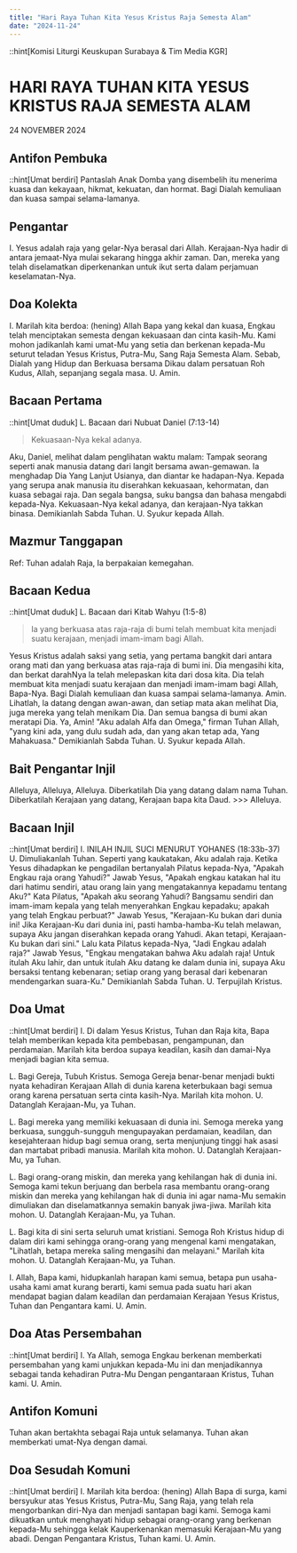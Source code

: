 ```yaml
---
title: "Hari Raya Tuhan Kita Yesus Kristus Raja Semesta Alam"
date: "2024-11-24"
---
```


::hint[Komisi Liturgi Keuskupan Surabaya & Tim Media KGR]
# HARI RAYA TUHAN KITA YESUS KRISTUS RAJA SEMESTA ALAM
24 NOVEMBER 2024

## Antifon Pembuka
::hint[Umat berdiri]
Pantaslah Anak Domba yang disembelih itu menerima kuasa dan kekayaan, hikmat, kekuatan, dan hormat. Bagi Dialah kemuliaan dan kuasa sampai selama-lamanya.

## Pengantar
I. Yesus adalah raja yang gelar-Nya berasal dari Allah. Kerajaan-Nya hadir di antara jemaat-Nya mulai sekarang hingga akhir zaman. Dan, mereka yang telah diselamatkan diperkenankan untuk ikut serta dalam perjamuan keselamatan-Nya.

## Doa Kolekta
I. Marilah kita berdoa: (hening)
Allah Bapa yang kekal dan kuasa, Engkau telah menciptakan semesta dengan kekuasaan dan cinta kasih-Mu. Kami mohon jadikanlah kami umat-Mu yang setia dan berkenan kepada-Mu seturut teladan Yesus Kristus, Putra-Mu, Sang Raja Semesta Alam. Sebab, Dialah yang Hidup dan Berkuasa bersama Dikau dalam persatuan Roh Kudus, Allah, sepanjang segala masa.
U. Amin.

## Bacaan Pertama
::hint[Umat duduk]
L. Bacaan dari Nubuat Daniel (7:13-14)
> Kekuasaan-Nya kekal adanya.

Aku, Daniel, melihat dalam penglihatan waktu malam: Tampak seorang seperti anak manusia datang dari langit bersama awan-gemawan. Ia menghadap Dia Yang Lanjut Usianya, dan diantar ke hadapan-Nya. Kepada yang serupa anak manusia itu diserahkan kekuasaan, kehormatan, dan kuasa sebagai raja. Dan segala bangsa, suku bangsa dan bahasa mengabdi kepada-Nya. Kekuasaan-Nya kekal adanya, dan kerajaan-Nya takkan binasa. Demikianlah Sabda Tuhan.
U. Syukur kepada Allah.

## Mazmur Tanggapan
Ref: Tuhan adalah Raja, Ia berpakaian kemegahan.

## Bacaan Kedua
::hint[Umat duduk]
L. Bacaan dari Kitab Wahyu (1:5-8)
> Ia yang berkuasa atas raja-raja di bumi telah membuat kita menjadi suatu kerajaan, menjadi imam-imam bagi Allah.

Yesus Kristus adalah saksi yang setia, yang pertama bangkit dari antara orang mati dan yang berkuasa atas raja-raja di bumi ini. Dia mengasihi kita, dan berkat darahNya la telah melepaskan kita dari dosa kita. Dia telah membuat kita menjadi suatu kerajaan dan menjadi imam-imam bagi Allah, Bapa-Nya. Bagi Dialah kemuliaan dan kuasa sampai selama-lamanya. Amin. Lihatlah, la datang dengan awan-awan, dan setiap mata akan melihat Dia, juga mereka yang telah menikam Dia. Dan semua bangsa di bumi akan meratapi Dia. Ya, Amin! "Aku adalah Alfa dan Omega," firman Tuhan Allah, "yang kini ada, yang dulu sudah ada, dan yang akan tetap ada, Yang Mahakuasa."
Demikianlah Sabda Tuhan.
U. Syukur kepada Allah.

## Bait Pengantar Injil
Alleluya, Alleluya, Alleluya.
Diberkatilah Dia yang datang dalam nama Tuhan.
Diberkatilah Kerajaan yang datang, Kerajaan bapa kita Daud.
\>\>\> Alleluya.

## Bacaan Injil
::hint[Umat berdiri]
I. INILAH INJIL SUCI MENURUT YOHANES (18:33b-37)
U. Dimuliakanlah Tuhan.
Seperti yang kaukatakan, Aku adalah raja. Ketika Yesus dihadapkan ke pengadilan bertanyalah Pilatus kepada-Nya, "Apakah Engkau raja orang Yahudi?" Jawab Yesus, "Apakah engkau katakan hal itu dari hatimu sendiri, atau orang lain yang mengatakannya kepadamu tentang Aku?" Kata Pilatus, "Apakah aku seorang Yahudi? Bangsamu sendiri dan imam-imam kepala yang telah menyerahkan Engkau kepadaku; apakah yang telah Engkau perbuat?" Jawab Yesus, "Kerajaan-Ku bukan dari dunia ini! Jika Kerajaan-Ku dari dunia ini, pasti hamba-hamba-Ku telah melawan, supaya Aku jangan diserahkan kepada orang Yahudi. Akan tetapi, Kerajaan-Ku bukan dari sini." Lalu kata Pilatus kepada-Nya, "Jadi Engkau adalah raja?" Jawab Yesus, "Engkau mengatakan bahwa Aku adalah raja! Untuk itulah Aku lahir, dan untuk itulah Aku datang ke dalam dunia ini, supaya Aku bersaksi tentang kebenaran; setiap orang yang berasal dari kebenaran mendengarkan suara-Ku."
Demikianlah Sabda Tuhan.
U. Terpujilah Kristus.

## Doa Umat
::hint[Umat berdiri]
I. Di dalam Yesus Kristus, Tuhan dan Raja kita, Bapa telah memberikan kepada kita pembebasan, pengampunan, dan perdamaian. Marilah kita berdoa supaya keadilan, kasih dan damai-Nya menjadi bagian kita semua.

L. Bagi Gereja, Tubuh Kristus. Semoga Gereja benar-benar menjadi bukti nyata kehadiran Kerajaan Allah di dunia karena keterbukaan bagi semua orang karena persatuan serta cinta kasih-Nya. Marilah kita mohon.
U. Datanglah Kerajaan-Mu, ya Tuhan.

L. Bagi mereka yang memiliki kekuasaan di dunia ini. Semoga mereka yang berkuasa, sungguh-sungguh mengupayakan perdamaian, keadilan, dan kesejahteraan hidup bagi semua orang, serta menjunjung tinggi hak asasi dan martabat pribadi manusia. Marilah kita mohon.
U. Datanglah Kerajaan-Mu, ya Tuhan.

L. Bagi orang-orang miskin, dan mereka yang kehilangan hak di dunia ini. Semoga kami tekun berjuang dan berbela rasa membantu orang-orang miskin dan mereka yang kehilangan hak di dunia ini agar nama-Mu semakin dimuliakan dan diselamatkannya semakin banyak jiwa-jiwa. Marilah kita mohon.
U. Datanglah Kerajaan-Mu, ya Tuhan.

L. Bagi kita di sini serta seluruh umat kristiani. Semoga Roh Kristus hidup di dalam diri kami sehingga orang-orang yang mengenal kami mengatakan, "Lihatlah, betapa mereka saling mengasihi dan melayani." Marilah kita mohon.
U. Datanglah Kerajaan-Mu, ya Tuhan.

I. Allah, Bapa kami, hidupkanlah harapan kami semua, betapa pun usaha-usaha kami amat kurang berarti, kami semua pada suatu hari akan mendapat bagian dalam keadilan dan perdamaian Kerajaan Yesus Kristus, Tuhan dan Pengantara kami.
U. Amin.

## Doa Atas Persembahan
::hint[Umat berdiri]
I. Ya Allah, semoga Engkau berkenan memberkati persembahan yang kami unjukkan kepada-Mu ini dan menjadikannya sebagai tanda kehadiran Putra-Mu Dengan pengantaraan Kristus, Tuhan kami.
U. Amin.

## Antifon Komuni
Tuhan akan bertakhta sebagai Raja untuk selamanya. Tuhan akan memberkati umat-Nya dengan damai.

## Doa Sesudah Komuni
::hint[Umat berdiri]
I. Marilah kita berdoa: (hening)
Allah Bapa di surga, kami bersyukur atas Yesus Kristus, Putra-Mu, Sang Raja, yang telah rela mengorbankan diri-Nya dan menjadi santapan bagi kami. Semoga kami dikuatkan untuk menghayati hidup sebagai orang-orang yang berkenan kepada-Mu sehingga kelak Kauperkenankan memasuki Kerajaan-Mu yang abadi. Dengan Pengantara Kristus, Tuhan kami.
U. Amin.